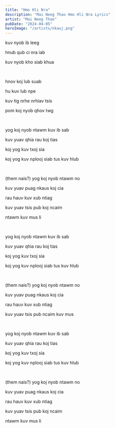 ```yaml
---
title: "Hmo Hli Nra"
description: "Mai Neeg Thao Hmo Hli Nra Lyrics"
artist: "Mai Neeg Thao"
pubDate: "2024-04-05"
heroImage: "/artists/nkauj.png"
---
```


kuv nyob ib leeg

hnub qub ci nra iab

kuv nyob kho siab khua

<br />

hnov koj lub suab

hu kuv lub npe

kuv tig nrhe nrhiav tsis

pom koj nyob qhov twg

<br />

yog koj nyob ntawm kuv ib sab

kuv yuav qhia rau koj tias

koj yog kuv txoj sia

koj yog kuv nplooj siab tus kuv hlub

<br />

(them nais?) yog koj nyob ntawm no

kuv yuav puag nkaus koj cia

rau hauv kuv xub ntiag

kuv yuav tsis pub koj ncaim

ntawm kuv mus li

<br />

yog koj nyob ntawm kuv ib sab

kuv yuav qhia rau koj tias

koj yog kuv txoj sia

koj yog kuv nplooj siab tus kuv hlub

<br />

(them nais?) yog koj nyob ntawm no

kuv yuav puag nkaus koj cia

rau hauv kuv xub ntiag

kuv yuav tsis pub ncaim kuv mus

<br />

yog koj nyob ntawm kuv ib sab

kuv yuav qhia rau koj tias

koj yog kuv txoj sia

koj yog kuv nplooj siab tus kuv hlub

<br />

(them nais?) yog koj nyob ntawm no

kuv yuav puag nkaus koj cia

rau hauv kuv xub ntiag

kuv yuav tsis pub koj ncaim

ntawm kuv mus li
